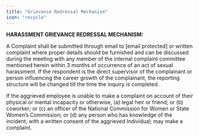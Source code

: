 ```yaml
---
title: "Grievance Redressal Mechanism"
icon: "recycle"
---
```


**HARASSMENT GRIEVANCE REDRESSAL MECHANISM:**

A Complaint shall be submitted through email to [email protected] or written complaint where proper details should be furnished and can be discussed during the meeting with any member of the internal complaint committee mentioned herein within 3 months of occurrence of an act of sexual harassment. If the respondent is the direct supervisor of the complainant or person influencing the career growth of the complainant, the reporting structure will be changed till the time the inquiry is completed.

If the aggrieved employee is unable to make a complaint on account of their physical or mental incapacity or otherwise, (a) legal heir or friend; or (b) coworker; or (c) an officer of the National Commission for Women or State Women’s Commission; or (d) any person who has knowledge of the incident, with a written consent of the aggrieved Individual; may make a complaint.
